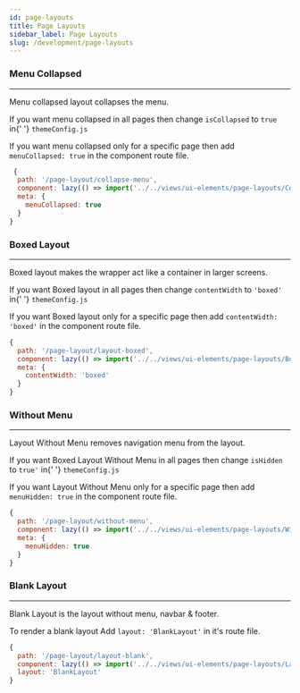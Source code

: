 ---
id: page-layouts
title: Page Layouts
sidebar_label: Page Layouts
slug: /development/page-layouts
---

### Menu Collapsed

---

<p>Menu collapsed layout collapses the menu.</p>
<p>
  If you want menu collapsed in all pages then change <code>isCollapsed</code> to <code>true</code> in{' '}
  <code>themeConfig.js</code>
</p>
<p>
  If you want menu collapsed only for a specific page then add <code>menuCollapsed: true</code> in the component route
  file.
</p>

```js
 {
  path: '/page-layout/collapse-menu',
  component: lazy(() => import('../../views/ui-elements/page-layouts/CollapsedMenu')),
  meta: {
    menuCollapsed: true
  }
}
```

### Boxed Layout

---

<p>Boxed layout makes the wrapper act like a container in larger screens.</p>
<p>
  If you want Boxed layout in all pages then change <code>contentWidth</code> to <code>'boxed'</code> in{' '}
  <code>themeConfig.js</code>
</p>
<p>
  If you want Boxed layout only for a specific page then add <code>contentWidth: 'boxed'</code> in the component route
  file.
</p>

```js
{
  path: '/page-layout/layout-boxed',
  component: lazy(() => import('../../views/ui-elements/page-layouts/BoxedLayout')),
  meta: {
    contentWidth: 'boxed'
  }
}
```

### Without Menu

---

<p>Layout Without Menu removes navigation menu from the layout.</p>
<p>
  If you want Boxed Layout Without Menu in all pages then change <code>isHidden</code> to <code>true'</code> in{' '}
  <code>themeConfig.js</code>
</p>
<p>
  If you want Layout Without Menu only for a specific page then add <code>menuHidden: true</code> in the component route
  file.
</p>

```js
{
  path: '/page-layout/without-menu',
  component: lazy(() => import('../../views/ui-elements/page-layouts/WithoutMenu')),
  meta: {
    menuHidden: true
  }
}
```

### Blank Layout

---

<p>Blank Layout is the layout without menu, navbar & footer.</p>
<p>
  To render a blank layout Add <code>layout: 'BlankLayout'</code> in it's route file.
</p>

```js
{
  path: '/page-layout/layout-blank',
  component: lazy(() => import('../../views/ui-elements/page-layouts/LayoutBlank')),
  layout: 'BlankLayout'
}
```
